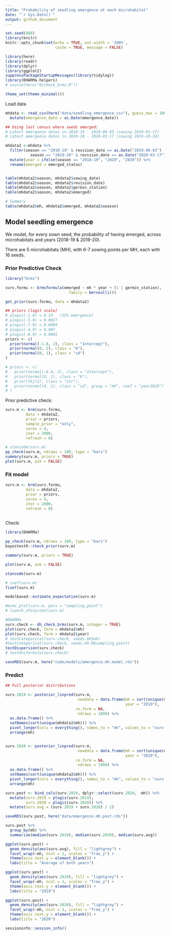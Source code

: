 ```yaml
---
title: "Probability of seedling emergence at each microhabitat"
date: "`r Sys.Date()`"
output: github_document
---
```



```r
set.seed(888)
library(knitr)
knitr::opts_chunk$set(echo = TRUE, out.width = '100%', 
                      cache = TRUE, message = FALSE)
```

```r
library(here)
library(readr)
library(dplyr)
library(ggplot2)
suppressPackageStartupMessages(library(tidylog))
library(DHARMa.helpers)
# source(here("R/check_brms.R"))

theme_set(theme_minimal())
```


Load data

```r
mhdata <- read_csv(here("data/seedling_emergence.csv"), guess_max = 10000) %>%
  mutate(emergence_date = as.Date(emergence_date))

## Using last census where seeds emerged:
# Latest emergence dates in 2018-19 - 2019-06-03 (sowing 2019-01-17)
# Latest emergence dates in 2019-20 - 2020-03-17 (sowing 2019-10-24)

mhdata2 <-mhdata %>%
  filter(season == "2018-19" & revision_date == as.Date("2019-06-03") | 
           season == "2019-20" & revision_date == as.Date("2020-03-17")) %>% 
  mutate(year = ifelse(season == "2018-19", "2019", "2020")) %>%
  rename(emerged = emerged_status)


table(mhdata2$season, mhdata2$sowing_date)
table(mhdata2$season, mhdata2$revision_date)
table(mhdata2$season, mhdata2$germin_station)
table(mhdata2$season, mhdata2$emerged)

# Summary
table(mhdata2$mh, mhdata2$emerged, mhdata2$season)
```




## Model seedling emergence

We model, for every sown seed, the probability of having emerged, across microhabitats and years (2018-19 & 2019-20).

There are 5 microhabitats (MH), with 6-7 sowing points per MH, each with 16 seeds.


### Prior Predictive Check


```r
library("brms")

surv.formu <- brmsformula(emerged ~ mh * year + (1 | germin_station), 
                            family = bernoulli())

get_prior(surv.formu, data = mhdata2)

## priors (logit scale)
# plogis(-1.8) = 0.14   (15% emergence)
# plogis(-5.9) = 0.0027
# plogis(-7.9) = 0.0004
# plogis(-4.9) = 0.007
# plogis(-8.9) = 0.0001
priors <- c(
  prior(normal(-1.8, 2), class = "Intercept"), 
  prior(normal(0, 2), class = "b"),
  prior(normal(0, 1), class = "sd")
)

# priors <- c(
#   prior(normal(-6.9, 2), class = "Intercept"),
#   prior(normal(0, 1), class = "b"),
#   prior(lkj(2), class = "cor"),
#   prior(normal(0, 1), class = "sd", group = "mh", coef = "year2020")
# )
```


Prior predictive check:

```r
surv.m <- brm(surv.formu,
         data = mhdata2,
         prior = priors,
         sample_prior = "only",
         cores = 4,
         iter = 2000,
         refresh = 0)

# stancode(surv.m)
pp_check(surv.m, ndraws = 100, type = "bars") 
summary(surv.m, priors = TRUE)
plot(surv.m, ask = FALSE)
```



### Fit model


```r
surv.m <- brm(surv.formu,
         data = mhdata2, 
         prior = priors,
         cores = 4,
         iter = 2000,
         refresh = 0)
         
```


Check: 

```r
library(DHARMa)

pp_check(surv.m, ndraws = 100, type = "bars")
bayestestR::check_prior(surv.m)

summary(surv.m, priors = TRUE)

plot(surv.m, ask = FALSE)

stancode(surv.m)

# coef(surv.m)
fixef(surv.m)

modelbased::estimate_expectation(surv.m)

#mcmc_plot(surv.m, pars = "sampling_point")
# launch_shinystan(surv.m)

#DHARMa
surv.check <- dh_check_brms(surv.m, integer = TRUE)
plot(surv.check, form = mhdata2$mh)
plot(surv.check, form = mhdata2$year)
# testCategorical(surv.check, seeds.mh$mh)
#testCategorical(surv.check, seeds.mh.M$sampling_point)
testDispersion(surv.check)
# testUniformity(surv.check)

saveRDS(surv.m, here("code/models/emergence.mh.model.rds"))

```



### Predict

```r

## Full posterior distributions

surv.2019 <- posterior_linpred(surv.m, 
                                newdata = data.frame(mh = sort(unique(mhdata2$mh)),
                                                     year = "2019"),
                               re.form = NA,
                                ndraws = 1000) %>% 
  as.data.frame() %>%
  setNames(sort(unique(mhdata2$mh))) %>% 
  pivot_longer(cols = everything(), names_to = "mh", values_to = "surv.2019") %>% 
  arrange(mh)


surv.2020 <- posterior_linpred(surv.m, 
                                newdata = data.frame(mh = sort(unique(mhdata2$mh)),
                                                     year = "2020"),
                               re.form = NA,
                                ndraws = 1000) %>% 
  as.data.frame() %>%
  setNames(sort(unique(mhdata2$mh))) %>% 
  pivot_longer(cols = everything(), names_to = "mh", values_to = "surv.2020") %>% 
  arrange(mh)

surv.post <- bind_cols(surv.2019, dplyr::select(surv.2020, -mh)) %>% 
  mutate(surv.2019 = plogis(surv.2019),
         surv.2020 = plogis(surv.2020)) %>% 
  mutate(surv.avg = (surv.2019 + surv.2020) / 2)

saveRDS(surv.post, here("data/emergence.mh.post.rds"))
```


```r
surv.post %>% 
  group_by(mh) %>% 
  summarise(median(surv.2019), median(surv.2020), median(surv.avg))

ggplot(surv.post) +
  geom_density(aes(surv.avg), fill = "lightgrey") +
  facet_wrap(~mh, ncol = 1, scales = "free_y") +
  theme(axis.text.y = element_blank()) +
  labs(title = "Average of both years")

ggplot(surv.post) +
  geom_density(aes(surv.2019), fill = "lightgrey") +
  facet_wrap(~mh, ncol = 1, scales = "free_y") +
  theme(axis.text.y = element_blank()) +
  labs(title = "2019")

ggplot(surv.post) +
  geom_density(aes(surv.2020), fill = "lightgrey") +
  facet_wrap(~mh, ncol = 1, scales = "free_y") +
  theme(axis.text.y = element_blank()) +
  labs(title = "2020")
```


```r
sessioninfo::session_info()
```

